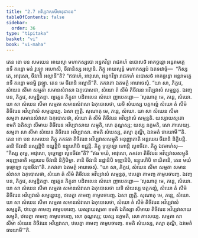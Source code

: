 ```yaml
---
title: "2.7 អវិប្បវាសសីមានុជានន"
tableOfContents: false
sidebar:
  order: 36
type: "tipitaka"
basket: "vi"
book: "vi-maha"
---
```



<DynamicBreadcrumb />

<Division number="143" book="vi-maha">

<Paragraph number="607" book="vi-maha">
តេន ខោ បន សមយេន អាយស្មា មហាកស្សបោ អន្ធកវិន្ទា រាជគហំ ឧបោសថំ អាគច្ឆន្តោ អន្តរាមគ្គេ នទឹ តរន្តោ មនំ វូឡ្ហោ អហោសិ, ចីវរានិស្ស អល្លានិ. ភិក្ខូ អាយស្មន្តំ មហាកស្សបំ ឯតទវោចុំ—  “កិស្ស តេ, អាវុសោ, ចីវរានិ អល្លានី”តិ? “ឥធាហំ, អាវុសោ, អន្ធកវិន្ទា រាជគហំ ឧបោសថំ អាគច្ឆន្តោ អន្តរាមគ្គេ នទឹ តរន្តោ មនម្ហិ វូឡ្ហោ. តេន មេ ចីវរានិ អល្លានី”តិ. ភគវតោ ឯតមត្ថំ អារោចេសុំ. “យា សា, ភិក្ខវេ, សំឃេន សីមា សម្មតា សមានសំវាសា ឯកុបោសថា, សំឃោ តំ សីមំ តិចីវរេន អវិប្បវាសំ សម្មន្នតុ. ឯវញ្ច បន, ភិក្ខវេ, សម្មន្និតព្ពា. ព្យត្តេន ភិក្ខុនា បដិពលេន សំឃោ ញាបេតព្ពោ—
</Paragraph>

<Paragraph number="608" book="vi-maha">
‘សុណាតុ មេ, ភន្តេ, សំឃោ. យា សា សំឃេន សីមា សម្មតា សមានសំវាសា ឯកុបោសថា, យទិ សំឃស្ស បត្តកល្លំ សំឃោ តំ សីមំ តិចីវរេន អវិប្បវាសំ សម្មន្នេយ្យ. ឯសា ញត្តិ.
</Paragraph>

<Paragraph number="609" book="vi-maha">
សុណាតុ មេ, ភន្តេ, សំឃោ. យា សា សំឃេន សីមា សម្មតា សមានសំវាសា ឯកុបោសថា, សំឃោ តំ សីមំ តិចីវរេន អវិប្បវាសំ សម្មន្នតិ. យស្សាយស្មតោ ខមតិ ឯតិស្សា សីមាយ តិចីវរេន អវិប្បវាសាយ សម្មុតិ, សោ តុណ្ហស្ស; យស្ស នក្ខមតិ, សោ ភាសេយ្យ. សម្មតា សា សីមា សំឃេន តិចីវរេន អវិប្បវាសា. ខមតិ សំឃស្ស, តស្មា តុណ្ហី, ឯវមេតំ ធារយាមី’”តិ.
</Paragraph>

<Paragraph number="610" book="vi-maha">
តេន ខោ បន សមយេន ភិក្ខូ ភគវតា តិចីវរេន អវិប្បវាសសម្មុតិ អនុញ្ញាតាតិ អន្តរឃរេ ចីវរានិ និក្ខិបន្តិ. តានិ ចីវរានិ នស្សន្តិបិ ឌយ្ហន្តិបិ ឧន្ទូរេហិបិ ខជ្ជន្តិ. ភិក្ខូ ទុច្ចោឡា ហោន្តិ លូខចីវរា. ភិក្ខូ ឯវមាហំសុ—  “កិស្ស តុម្ហេ, អាវុសោ, ទុច្ចោឡា លូខចីវរា”តិ? “ឥធ មយំ, អាវុសោ, ភគវតា តិចីវរេន អវិប្បវាសសម្មុតិ អនុញ្ញាតាតិ អន្តរឃរេ ចីវរានិ និក្ខិបិម្ហា. តានិ ចីវរានិ នដ្ឋានិបិ ទឌ្ឍានិបិ, ឧន្ទូរេហិបិ ខាយិតានិ, តេន មយំ ទុច្ចោឡា លូខចីវរា”តិ. ភគវតោ ឯតមត្ថំ អារោចេសុំ. “យា សា, ភិក្ខវេ, សំឃេន សីមា សម្មតា សមានសំវាសា ឯកុបោសថា, សំឃោ តំ សីមំ តិចីវរេន អវិប្បវាសំ សម្មន្នតុ, ឋបេត្វា គាមញ្ច គាមូបចារញ្ច. ឯវញ្ច បន, ភិក្ខវេ, សម្មន្និតព្ពា. ព្យត្តេន ភិក្ខុនា បដិពលេន សំឃោ ញាបេតព្ពោ—
</Paragraph>

</Division>
<Division number="144" book="vi-maha">

<Paragraph number="611" book="vi-maha">
‘សុណាតុ មេ, ភន្តេ, សំឃោ. យា សា សំឃេន សីមា សម្មតា សមានសំវាសា ឯកុបោសថា យទិ សំឃស្ស បត្តកល្លំ, សំឃោ តំ សីមំ តិចីវរេន អវិប្បវាសំ សម្មន្នេយ្យ, ឋបេត្វា គាមញ្ច គាមូបចារញ្ច. ឯសា ញត្តិ.
</Paragraph>

<Paragraph number="612" book="vi-maha">
សុណាតុ មេ, ភន្តេ, សំឃោ. យា សា សំឃេន សីមា សម្មតា សមានសំវាសា ឯកុបោសថា, សំឃោ តំ សីមំ តិចីវរេន អវិប្បវាសំ សម្មន្នតិ, ឋបេត្វា គាមញ្ច គាមូបចារញ្ច. យស្សាយស្មតោ ខមតិ ឯតិស្សា សីមាយ តិចីវរេន អវិប្បវាសាយ សម្មុតិ, ឋបេត្វា គាមញ្ច គាមូបចារញ្ច, សោ តុណ្ហស្ស; យស្ស នក្ខមតិ, សោ ភាសេយ្យ. សម្មតា សា សីមា សំឃេន តិចីវរេន អវិប្បវាសា, ឋបេត្វា គាមញ្ច គាមូបចារញ្ច. ខមតិ សំឃស្ស, តស្មា តុណ្ហី, ឯវមេតំ ធារយាមី’”តិ.
</Paragraph>
</Division>